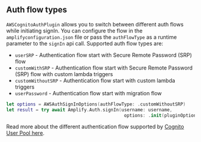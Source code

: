 ## Auth flow types

`AWSCognitoAuthPlugin` allows you to switch between different auth flows while initiating signIn. You can configure the flow in the `amplifyconfiguration.json` file or pass the `authFlowType` as a runtime parameter to the `signIn` api call.
Supported auth flow types are:
- `userSRP` - Authentication flow start with Secure Remote Password (SRP) flow
- `customWithSRP` - Authentication flow start with Secure Remote Password (SRP) flow with custom lambda triggers
- `customWithoutSRP` - Authentication flow start with custom lambda triggers
- `userPassword` - Authentication flow start with migration flow

```swift
let options = AWSAuthSignInOptions(authFlowType: .customWithoutSRP)
let result = try await Amplify.Auth.signIn(username: username,
                                            options: .init(pluginOptions: options))
```

Read more about the different authentication flow supported by [Cognito User Pool here](https://docs.aws.amazon.com/cognito/latest/developerguide/amazon-cognito-user-pools-authentication-flow.html).